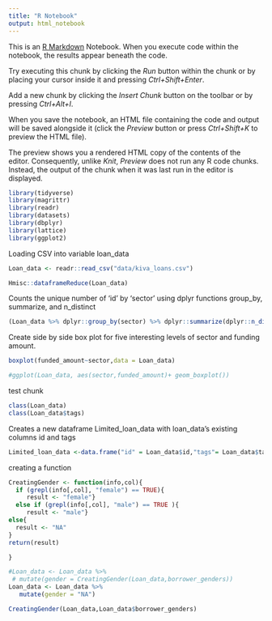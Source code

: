 ```yaml
---
title: "R Notebook"
output: html_notebook
---
```


This is an [R Markdown](http://rmarkdown.rstudio.com) Notebook. When you execute code within the notebook, the results appear beneath the code. 

Try executing this chunk by clicking the *Run* button within the chunk or by placing your cursor inside it and pressing *Ctrl+Shift+Enter*. 

Add a new chunk by clicking the *Insert Chunk* button on the toolbar or by pressing *Ctrl+Alt+I*.

When you save the notebook, an HTML file containing the code and output will be saved alongside it (click the *Preview* button or press *Ctrl+Shift+K* to preview the HTML file).

The preview shows you a rendered HTML copy of the contents of the editor. Consequently, unlike *Knit*, *Preview* does not run any R code chunks. Instead, the output of the chunk when it was last run in the editor is displayed.

```r
library(tidyverse)
library(magrittr)
library(readr)
library(datasets)
library(dbplyr)
library(lattice)
library(ggplot2)
```

Loading CSV into variable loan_data
```r
Loan_data <- readr::read_csv("data/kiva_loans.csv")
```

```r
Hmisc::dataframeReduce(Loan_data)
```


Counts the unique number of 'id' by 'sector' using dplyr functions group_by, summarize, and n_distinct
```r

(Loan_data %>% dplyr::group_by(sector) %>% dplyr::summarize(dplyr::n_distinct(id)))
```
Create side by side box plot for five interesting levels of sector and funding amount.

```r
boxplot(funded_amount~sector,data = Loan_data)

#ggplot(Loan_data, aes(sector,funded_amount)+ geom_boxplot())
```

test chunk
```r
class(Loan_data)
class(Loan_data$tags)
```

Creates a new dataframe Limited_loan_data with loan_data's existing columns id and tags
```r
Limited_loan_data <-data.frame("id" = Loan_data$id,"tags"= Loan_data$tags)
```
creating a function
```r
CreatingGender <- function(info,col){
  if (grepl(info[,col], "female") == TRUE){
     result <- "female"}
  else if (grepl(info[,col], "male") == TRUE ){
     result <- "male"}
else{
  result <- "NA"
}
return(result)

}
```

```r
#Loan_data <- Loan_data %>%
 # mutate(gender = CreatingGender(Loan_data,borrower_genders))
Loan_data <- Loan_data %>%
   mutate(gender = "NA")
```

```r
CreatingGender(Loan_data,Loan_data$borrower_genders)
```

